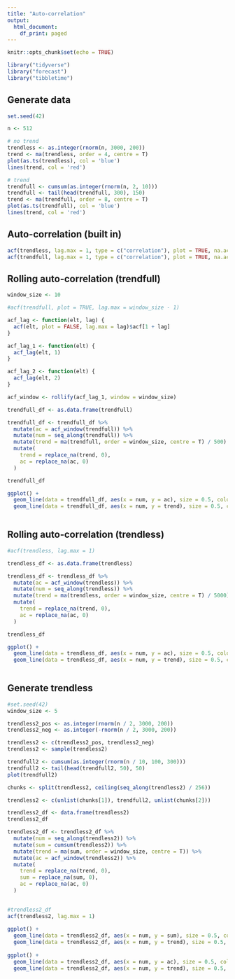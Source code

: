 ```yaml
---
title: "Auto-correlation"
output:
  html_document:
    df_print: paged
---
```



```r
knitr::opts_chunk$set(echo = TRUE)
```

```r
library("tidyverse")
library("forecast")
library("tibbletime")
```

## Generate data

```r
set.seed(42)

n <- 512

# no trend
trendless <- as.integer(rnorm(n, 3000, 200))
trend <- ma(trendless, order = 4, centre = T)
plot(as.ts(trendless), col = 'blue')
lines(trend, col = 'red')

# trend
trendfull <- cumsum(as.integer(rnorm(n, 2, 10)))
trendfull <- tail(head(trendfull, 300), 150)
trend <- ma(trendfull, order = 8, centre = T)
plot(as.ts(trendfull), col = 'blue')
lines(trend, col = 'red')
```

## Auto-correlation (built in)

```r
acf(trendless, lag.max = 1, type = c("correlation"), plot = TRUE, na.action = na.fail)
acf(trendfull, lag.max = 1, type = c("correlation"), plot = TRUE, na.action = na.fail)
```

## Rolling auto-correlation (trendfull)

```r
window_size <- 10

#acf(trendfull, plot = TRUE, lag.max = window_size - 1)

acf_lag <- function(elt, lag) {
  acf(elt, plot = FALSE, lag.max = lag)$acf[1 + lag]
}

acf_lag_1 <- function(elt) {
  acf_lag(elt, 1)
}

acf_lag_2 <- function(elt) {
  acf_lag(elt, 2)
}

acf_window <- rollify(acf_lag_1, window = window_size)

trendfull_df <- as.data.frame(trendfull)

trendfull_df <- trendfull_df %>%
  mutate(ac = acf_window(trendfull)) %>%
  mutate(num = seq_along(trendfull)) %>%
  mutate(trend = ma(trendfull, order = window_size, centre = T) / 500) %>%
  mutate(
    trend = replace_na(trend, 0),
    ac = replace_na(ac, 0)
  )

trendfull_df

ggplot() +
  geom_line(data = trendfull_df, aes(x = num, y = ac), size = 0.5, color = "#0000cc") +
  geom_line(data = trendfull_df, aes(x = num, y = trend), size = 0.5, color = "#cc0000")
  
```

## Rolling auto-correlation (trendless)

```r
#acf(trendless, lag.max = 1)

trendless_df <- as.data.frame(trendless)

trendless_df <- trendless_df %>%
  mutate(ac = acf_window(trendless)) %>%
  mutate(num = seq_along(trendless)) %>%
  mutate(trend = ma(trendless, order = window_size, centre = T) / 5000) %>%
  mutate(
    trend = replace_na(trend, 0),
    ac = replace_na(ac, 0)
  )

trendless_df

ggplot() +
  geom_line(data = trendless_df, aes(x = num, y = ac), size = 0.5, color = "#0000cc") +
  geom_line(data = trendless_df, aes(x = num, y = trend), size = 0.5, color = "#cc0000")
  
```

## Generate trendless

```r
#set.seed(42)
window_size <- 5

trendless2_pos <- as.integer(rnorm(n / 2, 3000, 200))
trendless2_neg <- as.integer(-rnorm(n / 2, 3000, 200))

trendless2 <- c(trendless2_pos, trendless2_neg)
trendless2 <- sample(trendless2)

trendfull2 <- cumsum(as.integer(rnorm(n / 10, 100, 300)))
trendfull2 <- tail(head(trendfull2, 50), 50)
plot(trendfull2)

chunks <- split(trendless2, ceiling(seq_along(trendless2) / 256))

trendless2 <- c(unlist(chunks[1]), trendfull2, unlist(chunks[2]))

trendless2_df <- data.frame(trendless2)
trendless2_df

trendless2_df <- trendless2_df %>%
  mutate(num = seq_along(trendless2)) %>%
  mutate(sum = cumsum(trendless2)) %>%
  mutate(trend = ma(sum, order = window_size, centre = T)) %>%
  mutate(ac = acf_window(trendless2)) %>%
  mutate(
    trend = replace_na(trend, 0),
    sum = replace_na(sum, 0),
    ac = replace_na(ac, 0)
  )
  

#trendless2_df
acf(trendless2, lag.max = 1)
  
ggplot() +
  geom_line(data = trendless2_df, aes(x = num, y = sum), size = 0.5, color = "#0000cc") +
  geom_line(data = trendless2_df, aes(x = num, y = trend), size = 0.5, color = "#cc0000")
  
ggplot() +
  geom_line(data = trendless2_df, aes(x = num, y = ac), size = 0.5, color = "#0000cc") +
  geom_line(data = trendless2_df, aes(x = num, y = trend), size = 0.5, color = "#cc0000")
  
```



